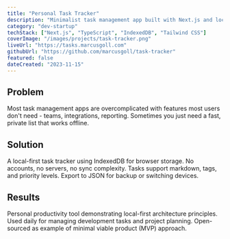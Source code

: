 ```yaml
---
title: "Personal Task Tracker"
description: "Minimalist task management app built with Next.js and local-first data storage."
category: "dev-startup"
techStack: ["Next.js", "TypeScript", "IndexedDB", "Tailwind CSS"]
coverImage: "/images/projects/task-tracker.png"
liveUrl: "https://tasks.marcusgoll.com"
githubUrl: "https://github.com/marcusgoll/task-tracker"
featured: false
dateCreated: "2023-11-15"
---
```


## Problem

Most task management apps are overcomplicated with features most users don't need - teams, integrations, reporting. Sometimes you just need a fast, private list that works offline.

## Solution

A local-first task tracker using IndexedDB for browser storage. No accounts, no servers, no sync complexity. Tasks support markdown, tags, and priority levels. Export to JSON for backup or switching devices.

## Results

Personal productivity tool demonstrating local-first architecture principles. Used daily for managing development tasks and project planning. Open-sourced as example of minimal viable product (MVP) approach.
